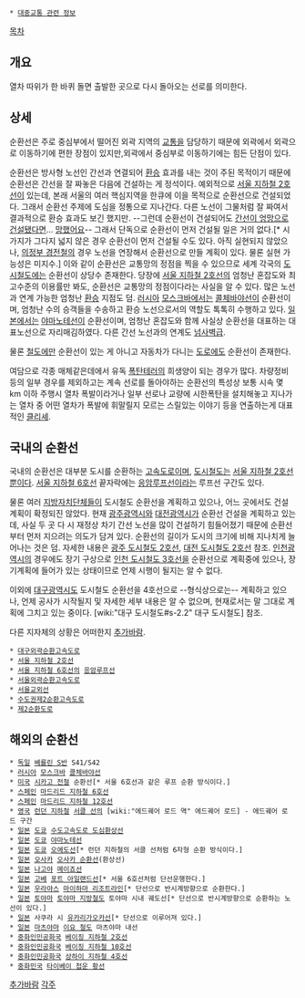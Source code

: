  * [[대중교통 관련 정보]]

{{{+1 循環線 / Circle Line, Ring Line }}}

[[목차]]
== 개요 ==
열차 따위가 한 바퀴 돌면 출발한 곳으로 다시 돌아오는 선로를 의미한다. 

== 상세 ==
순환선은 주로 중심부에서 떨어진 외곽 지역의 [[교통]]을 담당하기 때문에 외곽에서 외곽으로 이동하기에 편한 장점이 있지만,외곽에서 중심부로 이동하기에는 힘든 단점이 있다.

순환선은 방사형 노선인 간선과 연결되어 [[환승]] 효과를 내는 것이 주된 목적이기 때문에 순환선은 간선을 잘 짜놓은 다음에 건설하는 게 정석이다. 예외적으로 [[서울 지하철 2호선]]이 있는데, 본래 서울의 여러 핵심지역을 한큐에 이을 목적으로 순환선으로 건설되었다. 그래서 순환선 주제에 도심을 정통으로 지나간다. 다른 노선이 그물처럼 잘 짜여서 결과적으로 환승 효과도 보긴 했지만. --그런데 순환선이 건설되어도 [[광주 도시철도 1호선|간선이 엉망으로 건설됐다면]]... [[망했어요]]-- 그래서 단독으로 순환선이 먼저 건설될 일은 거의 없다.[* 시가지가 그다지 넓지 않은 경우 순환선이 먼저 건설될 수도 있다. 아직 실현되지 않았으나, [[의정부 경전철]]의 경우 노선을 연장해서 순환선으로 만들 계획이 있다. 물론 실현 가능성은 미지수.] 이와 같이 순환선은 교통망의 정점을 찍을 수 있으므로 세계 각국의 [[도시철도]]에는 순환선이 상당수 존재한다. 당장에 [[서울 지하철 2호선]]의 엄청난 혼잡도와 최고수준의 이용률만 봐도, 순환선은 교통망의 정점이다라는 사실을 알 수 있다. 많은 노선과 연계 가능한 엄청난 [[환승]] 지점도 덤. [[러시아]] [[모스크바]]에서는 [[콜체바야선]]이 순환선이며, 엄청난 수의 승객들을 수송하고 환승 노선으로서의 역할도 톡톡히 수행하고 있다. [[일본]]에서는 [[야마노테선]]이 순환선이며, 엄청난 혼잡도와 함께 사실상 순환선을 대표하는 대표노선으로 자리매김하였다. 다른 간선 노선과의 연계도 [[넘사벽]]급.

물론 [[철도]]에만 순환선이 있는 게 아니고 자동차가 다니는 [[도로]]에도 순환선이 존재한다.

여담으로 각종 매체같은데에서 유독 [[폭탄]][[테러]]의 희생양이 되는 경우가 많다. 차량정비 등의 일부 경우를 제외하고는 계속 선로를 돌아야하는 순환선의 특성상 보통 시속 몇 km 이하 주행시 열차 폭발이라거나 일부 선로나 교량에 시한폭탄을 설치해놓고 지나가는 열차 중 어떤 열차가 폭발에 휘말릴지 모르는 스릴있는 이야기 등을 연출하는게 대표적인 [[클리셰]].

== 국내의 순환선 ==
국내의 순환선은 대부분 도시를 순환하는 [[고속도로]]이며, [[도시철도]]는 [[서울 지하철 2호선]]뿐이다. [[서울 지하철 6호선]] 끝자락에는 [[응암루프선]]이라는 루프선 구간도 있다.

물론 여러 [[지방자치단체]]들이 도시철도 순환선을 계획하고 있으나, 어느 곳에서도 건설 계획이 확정되진 않았다. 현재 [[광주광역시]]와 [[대전광역시]]가 순환선 건설을 계획하고 있는데, 사실 두 곳 다 시 재정상 차기 간선 노선을 많이 건설하기 힘들어졌기 때문에 순환선부터 먼저 지으려는 의도가 담겨 있다. 순환선의 길이가 도시의 크기에 비해 지나치게 늘어나는 것은 덤. 자세한 내용은  [[광주 도시철도 2호선]], [[대전 도시철도 2호선]] 참조. [[인천광역시]]의 경우에도 장기 구상으로 [[인천 도시철도 3호선]]을 순환선으로 계획중에 있으나, 장기계획에 들어가 있는 상태이므로 언제 시행이 될지는 알 수 없다.

이외에 [[대구광역시]]도 도시철도 순환선을 4호선으로 --형식상으로는-- 계획하고 있으나, 언제 공사가 시작될지 및 자세한 세부 내용은 알 수 없으며, 현재로서는 말 그대로 계획에 그치고 있는 중이다. [wiki:"대구 도시철도#s-2.2" 대구 도시철도] 참조.

다른 지자체의 상황은 어떠한지 [[추가바람]].

 * [[대구외곽순환고속도로]]
 * [[서울 지하철 2호선]]
 * [[서울 지하철 6호선]]의 [[응암루프선]]
 * [[서울외곽순환고속도로]]
 * [[서울교외선]]
 * [[수도권제2순환고속도로]]
 * [[제2순환도로]]
== 해외의 순환선 ==
 * [[독일]] [[베를린 S반]] S41/S42
 * [[러시아]] [[모스크바]] [[콜체바야선]]
 * [[미국]] [[시카고 전철]] 순환선[* 서울 6호선과 같은 루프 순환 방식이다.]
 * [[스페인]] [[마드리드 지하철 6호선]]
 * [[스페인]] [[마드리드 지하철 12호선]]
 * [[영국]] [[런던 지하철]] [[서클 선]]의 [wiki:"에드궤어 로드 역" 에드궤어 로드] - 에드궤어 로드 구간
 * [[일본]] [[도쿄]] [[수도고속도로 도심환상선]]
 * [[일본]] [[도쿄]] [[야마노테선]]
 * [[일본]] [[도쿄]] [[오에도선]][* 런던 지하철의 서클 선처럼 6자형 순환 방식이다.] 
 * [[일본]] [[오사카]] [[오사카 순환선]](환상선)
 * [[일본]] [[나고야]] [[메이죠선]]
 * [[일본]] [[고베]] [[포트 아일랜드선]][* 서울 6호선처럼 단선운행한다.]
 * [[일본]] [[우라야스]] [[마이하마 리조트라인]][* 단선으로 반시계방향으로 순환한다.]
 * [[일본]] [[토야마]] [[토야마 지방철도]] 토야마 시내 궤도선[* 단선으로 반시계방향으로 순환하는 노선이 있다.] 
 * [[일본]] 사쿠라 시 [[유카리가오카선]][* 단선으로 이루어져 있다.]
 * [[일본]] [[마츠야마]] [[이요 철도]] 마츠야마 내선 
 * [[중화인민공화국]] [[베이징 지하철 2호선]]
 * [[중화인민공화국]] [[베이징 지하철 10호선]]
 * [[중화인민공화국]] [[상하이 지하철 4호선]]
 * [[중화민국]] [[타이베이 첩운 황선]]

[[추가바람]]
[[각주]]
